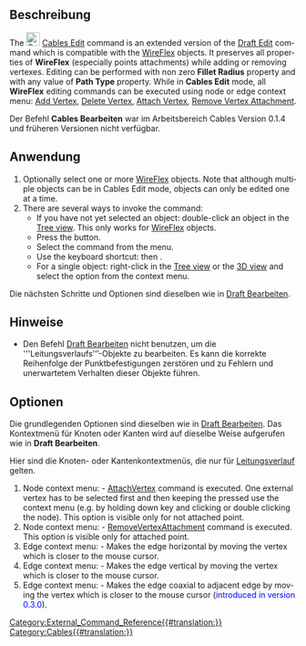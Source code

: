 <languages/>

{{Docnav/de
|[[Cables_CompoundPath/de|Verbundverlauf]]
|[[Cables_Profile/de|Leitungsprofil]]
|[[Cables_Workbench/de|Cables]]
|IconL=Cables_CompoundPath.svg
|IconR=Cables_Profile.svg
|IconC=Cables_workbench_icon.svg
}}

{{GuiCommand/de
|Name=Cables Edit
|Name/de=Cables Bearbeiten
|MenuLocation=Leitungsverläufe → Bearbeiten
|Workbenches=[[Cables_Workbench/de|Cables]]
|Shortcut={{KEY|D}} {{KEY|E}}
|Version=0.2.0
|SeeAlso=[[Cables_WireFlex/de|Cables Leitungsverlauf]]
}}

<span id="Description"></span>
==Beschreibung==

<div lang="en" dir="ltr" class="mw-content-ltr">
The [[File:Cables_Edit.svg|24px]] [[Cables_Edit|Cables Edit]] command is an extended version of the [[Draft_Edit|Draft Edit]] command which is compatible with the [[Cables_WireFlex|WireFlex]] objects. It preserves all properties of '''WireFlex''' (especially points attachments) while adding or removing vertexes. Editing can be performed with non zero '''Fillet Radius''' property and with any value of '''Path Type''' property. While in '''Cables Edit''' mode, all '''WireFlex''' editing commands can be executed using node or edge context menu: [[Cables_AddVertex|Add Vertex]], [[Cables_DelVertex|Delete Vertex]], [[Cables_AttachVertex|Attach Vertex]], [[Cables_RemoveVertexAttachment|Remove Vertex Attachment]].
</div>

Der Befehl '''Cables Bearbeiten''' war im Arbeitsbereich Cables Version 0.1.4 und früheren Versionen nicht verfügbar.

<span id="Usage"></span>
==Anwendung==

<div lang="en" dir="ltr" class="mw-content-ltr">
# Optionally select one or more [[Cables_WireFlex|WireFlex]] objects. Note that although multiple objects can be in Cables Edit mode, objects can only be edited one at a time.
# There are several ways to invoke the command:
#* If you have not yet selected an object: double-click an object in the [[Tree_view|Tree view]]. This only works for [[Cables_WireFlex|WireFlex]] objects.
#* Press the {{Button|[[File:Cables_Edit.svg|16px]] [[Cables_Edit|Edit]]}} button.
#* Select the {{MenuCommand|Cable Wires → [[File:Cables_Edit.svg|16px]] Edit}} command from the menu.
#* Use the keyboard shortcut: {{KEY|D}} then {{KEY|E}}.
#* For a single object: right-click in the [[Tree_view|Tree view]] or the [[3D_view|3D view]] and select the {{MenuCommand|Cable Wires → [[File:Cables_Edit.svg|16px]] Edit}} option from the context menu.
</div>

Die nächsten Schritte und Optionen sind dieselben wie in [[Draft_Edit/de#Usage|Draft Bearbeiten]].

<span id="Notes"></span>
==Hinweise==

* Den Befehl [[Draft_Edit/de|Draft Bearbeiten]] nicht benutzen, um die '''Leitungsverlaufs’’’-Objekte zu bearbeiten. Es kann die korrekte Reihenfolge der Punktbefestigungen zerstören und zu Fehlern und unerwartetem Verhalten dieser Objekte führen.

<span id="Options"></span>
==Optionen==

Die grundlegenden Optionen sind dieselben wie in [[Draft_Edit/de|Draft Bearbeiten]]. Das Kontextmenü für Knoten oder Kanten wird auf dieselbe Weise aufgerufen wie in '''Draft Bearbeiten'''.

Hier sind die Knoten- oder Kantenkontextmenüs, die nur für [[Cables_WireFlex/de|Leitungsverlauf]] gelten.

<div lang="en" dir="ltr" class="mw-content-ltr">
# Node context menu: {{Value|Attach point}} - [[Cables_AttachVertex|AttachVertex]] command is executed. One external vertex has to be selected first and then keeping the {{KEY|CTRL}} pressed use the {{Value|Attach point}} context menu (e.g. by holding down {{KEY|ALT}} key and clicking or double clicking the node). This option is visible only for not attached point.
# Node context menu: {{Value|Remove point attachment}} - [[Cables_RemoveVertexAttachment|RemoveVertexAttachment]] command is executed. This option is visible only for attached point.
# Edge context menu: {{Value|Make edge horizontal}} - Makes the edge horizontal by moving the vertex which is closer to the mouse cursor.
# Edge context menu: {{Value|Make edge vertical}} - Makes the edge vertical by moving the vertex which is closer to the mouse cursor.
# Edge context menu: {{Value|Make edge coaxial}} - Makes the edge coaxial to adjacent edge by moving the vertex which is closer to the mouse cursor (<span style="color:blue;">introduced in version 0.3.0</span>).
</div>


{{Docnav/de
|[[Cables_CompoundPath/de|Verbundverlauf]]
|[[Cables_Profile/de|Leitungsprofil]]
|[[Cables_Workbench/de|Cables]]
|IconL=Cables_CompoundPath.svg
|IconR=Cables_Profile.svg
|IconC=Cables_workbench_icon.svg
}}

[[Category:External_Command_Reference{{#translation:}}]]
[[Category:Cables{{#translation:}}]]